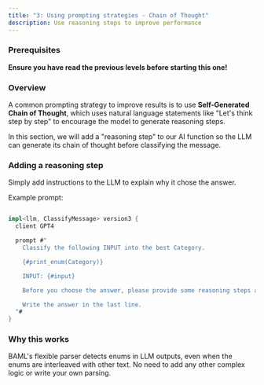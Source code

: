```yaml
---
title: "3: Using prompting strategies - Chain of Thought"
description: Use reasoning steps to improve performance
---
```


### Prerequisites

**Ensure you have read the previous levels before starting this one!**

### Overview

A common prompting strategy to improve results is to use **Self-Generated Chain of Thought**, which uses natural language statements like "Let's think step by step" to encourage the model to generate reasoning steps.

In this section, we will add a "reasoning step" to our AI function so the LLM can generate its chain of thought before classifying the message.

### Adding a reasoning step

Simply add instructions to the LLM to explain why it chose the answer.

Example prompt:

```rust

impl<llm, ClassifyMessage> version3 {
  client GPT4

  prompt #"
    Classify the following INPUT into the best Category.

    {#print_enum(Category)}

    INPUT: {#input}

    Before you choose the answer, please provide some reasoning steps as to why it matches.

    Write the answer in the last line.
  "#
}
```

### Why this works
BAML's flexible parser detects enums in LLM outputs, even when the enums are interleaved with other text. No need to add any other complex logic or write your own parsing.